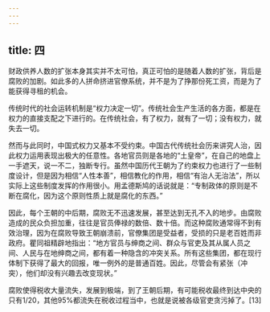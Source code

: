 ```yaml
---
---
---
```

title: 四
---



财政供养人数的扩张本身其实并不太可怕，真正可怕的是随着人数的扩张，背后是腐败的加剧。如此多的人拼命挤进官僚系统，并不是为了挣那份死工资，而是为了能获得寻租的机会。

传统时代的社会运转机制是“权力决定一切”。传统社会生产生活的各方面，都是在权力的直接支配之下进行的。在传统社会，有了权力，就有了一切；没有权力，就失去一切。

然而与此同时，中国式权力又基本不受约束。中国古代传统社会历来讲究人治，因此权力运用表现出极大的任意性。各地官员则是各地的“土皇帝”，在自己的地盘上一手遮天，说一不二，独断专行。虽然中国历代王朝为了约束权力也进行了一些制度设计，但是因为相信“人性本善”，相信教化的作用，相信“有治人无治法”，所以实际上这些制度发挥的作用很小。用孟德斯鸠的话说就是：“专制政体的原则是不断在腐化，因为这个原则性质上就是腐化的东西。”

因此，每个王朝的中后期，腐败无不迅速发展，甚至达到无孔不入的地步。由腐败造成的民众负担加重，往往是官员俸禄的数倍、数十倍。而这种腐败通常得不到有效治理，因为在腐败导致王朝崩溃前，官僚集团是受益者，受损的只是老百姓而非政府。瞿同祖精辟地指出：“地方官员与绅商之间、群众与官吏及其从属人员之间、人民与在地绅商之间，都有着一种隐含的冲突关系。所有这些集团，都在现行体制下获得了最大的回报，唯一例外的是普通百姓。因此，尽管会有紧张（冲突），他们却没有兴趣去改变现状。”

腐败使得税收大量流失，发展到极端，到了王朝后期，有可能税收最终到达中央的只有1/20，其他95%都流失在税收过程当中，也就是说被各级官吏贪污掉了。[13]